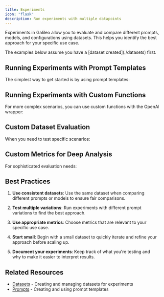 ```yaml
---
title: Experiments
icon: "flask"
description: Run experiments with multiple datapoints 
---
```



Experiments in Galileo allow you to evaluate and compare different prompts, models, and configurations using datasets. This helps you identify the best approach for your specific use case.

<Note>
  The examples below assume you have a [dataset created](./datasets) first.
</Note>

## Running Experiments with Prompt Templates

The simplest way to get started is by using prompt templates:

<CodeGroup>
<SnippetExperimentsPrompt />
</CodeGroup>

## Running Experiments with Custom Functions

For more complex scenarios, you can use custom functions with the OpenAI wrapper:

<CodeGroup>
<SnippetExperimentsExistingDataset />
</CodeGroup>

## Custom Dataset Evaluation

When you need to test specific scenarios:

<CodeGroup>
<SnippetExperimentsCustomDataset />
</CodeGroup>

## Custom Metrics for Deep Analysis

For sophisticated evaluation needs:

<CodeGroup>
<SnippetExperimentsCustomMetrics />
</CodeGroup>

## Best Practices

1. **Use consistent datasets**: Use the same dataset when comparing different prompts or models to ensure fair comparisons.

2. **Test multiple variations**: Run experiments with different prompt variations to find the best approach.

3. **Use appropriate metrics**: Choose metrics that are relevant to your specific use case.

4. **Start small**: Begin with a small dataset to quickly iterate and refine your approach before scaling up.

5. **Document your experiments**: Keep track of what you're testing and why to make it easier to interpret results.

## Related Resources

- [Datasets](./experimentation/datasets) - Creating and managing datasets for experiments
- [Prompts](./prompts) - Creating and using prompt templates